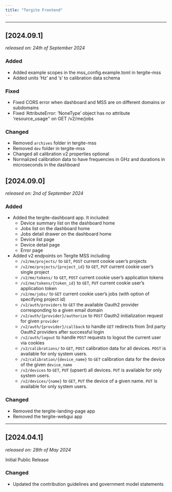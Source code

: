 ```yaml
---
title: "Tergite Frontend"
---
```


---

## [2024.09.1]
_released on: 24th of September 2024_

### Added

- Added example scopes in the mss_config.example.toml in tergite-mss
- Added units 'Hz' and 's' to calibration data schema

### Fixed

-  Fixed CORS error when dashboard and MSS are on different domains or subdomains
-  Fixed 'AttributeError: 'NoneType' object has no attribute 'resource_usage'' on GET /v2/me/jobs

### Changed

- Removed `archives` folder in tergite-mss
- Removed `dev` folder in tergite-mss
- Changed all calibration v2 properties optional
- Normalized calibration data to have frequencies in GHz and durations in microseconds in the dashboard

## [2024.09.0]
_released on: 2nd of September 2024_

### Added

- Added the tergite-dashboard app. It included:
    - Device summary list on the dashboard home
    - Jobs list on the dashboard home
    - Jobs detail drawer on the dashboard home
    - Device list page
    - Device detail page
    - Error page
- Added v2 endpoints on Tergite MSS including
    - `/v2/me/projects/` to `GET`, `POST` current cookie user's projects
    - `/v2/me/projects/{project_id}` to `GET`, `PUT` current cookie user's single project
    - `/v2/me/tokens/` to `GET`, `POST` current cookie user's application tokens
    - `/v2/me/tokens/{token_id}` to `GET`, `PUT` current cookie user's application token
    - `/v2/me/jobs/` to `GET` current cookie user's jobs (with option of specifying project id)
    - `/v2/auth/providers` to `GET` the available Oauth2 provider corresponding to a given email domain
    - `/v2/auth/{provider}/authorize` to `POST` Oauth2 initialization request for given `provider`
    - `/v2/auth/{provider}/callback` to handle `GET` redirects from 3rd party Oauth2 providers after successful login
    - `/v2/auth/logout` to handle `POST` requests to logout the current user via cookies
    - `/v2/calibrations/` to `GET`, `POST` calibration data for all devices. `POST` is available for only system users.
    - `/v2/calibration/{device_name}` to `GET` calibration data for the device of the given `device_name`
    - `/v2/devices` to `GET`, `PUT` (upsert) all devices. `PUT` is available for only system users.
    - `/v2/devices/{name}` to `GET`, `PUT` the device of a given name. `PUT` is available for only system users.

### Changed

- Removed the tergite-landing-page app
- Removed the tergite-webgui app

---

## [2024.04.1]
_released on: 28th of May 2024_

Initial Public Release

### Changed

- Updated the contribution guidelines and government model statements
